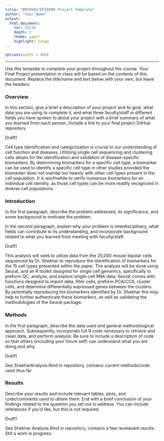```yaml
---
title: "BMIN503/EPID600 Project Template"
author: "Your Name"
output: 
  html_document:
    toc: false 
    depth: 3 
    theme: paper 
    highlight: tango
---
```

```r
options(width = 400)
```  
***
Use this template to complete your project throughout the course. Your Final Project presentation in class will be based on the contents of this document. Replace the title/name and text below with your own, but leave the headers.

### Overview
In this section, give a brief a description of your project and its goal, what data you are using to complete it, and what three faculty/staff in different fields you have spoken to about your project with a brief summary of what you learned from each person. Include a link to your final project GitHub repository.

Draft1

Cell type identification and categorization is crucial to our understanding of cell function and diseases. Utilizing single cell sequencing and clustering cells allows for the identification and validation of disease-specific biomarkers. By determining biomarkers for a specific cell type, a biomarker can be used to identify a specific cell type in other studies provided the biomarker does not overlap too heavily with other cell types present in the cell population. It is worthwhile to verify numerous biomarkers for an individual cell identity, as those cell types can be more readily recognized in diverse cell populations.

### Introduction 
In the first paragraph, describe the problem addressed, its significance, and some background to motivate the problem.

In the second paragraph, explain why your problem is interdisciplinary, what fields can contribute to its understanding, and incorporate background related to what you learned from meeting with faculty/staff.

Draft1

This analysis will seek to utilize data from the 25,000 mouse bipolar cells sequenced by Dr. Shekhar to reproduce the identification of biomarkers for the 15 cell types presented within the paper. The analysis will be done using Seurat, and an R toolkit designed for single cell genomics, specifically to preform QC, analyze, and explore single-cell RNA data. Seurat comes with functions designed to import data, filter cells, preform PCA/CCA, cluster cells, and determine differentially expressed genes between the clusters. By potentially reproducing the biomarkers identified by Dr. Shekhar this may help to further authenticate these biomarkers, as well as validating the methodologies of the Seurat package.

### Methods
In the first paragraph, describe the data used and general methodological approach. Subsequently, incorporate full R code necessary to retrieve and clean data, and perform analysis. Be sure to include a description of code so that others (including your future self) can understand what you are doing and why. 

Draft1

See ShekharAnalysis.Rmd in repository, contains current methods/code used thus far

### Results
Describe your results and include relevant tables, plots, and code/comments used to obtain them. End with a brief conclusion of your findings related to the question you set out to address. You can include references if you'd like, but this is not required.

Draft1

See Shekhar Analysis.Rmd in repository, contains a few revelavant results. Still a work in progress.
